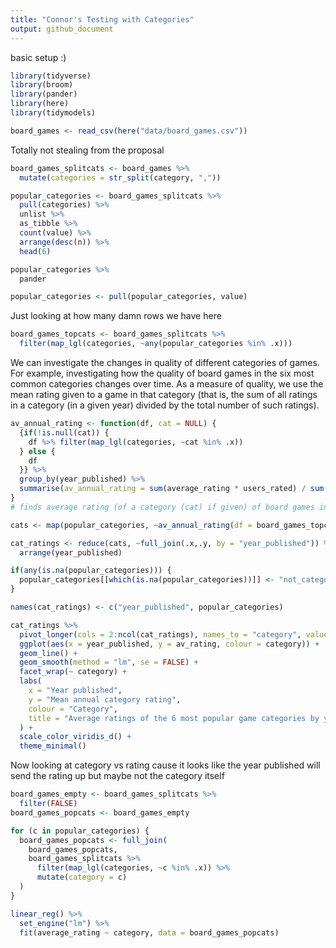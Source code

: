 ```yaml
---
title: "Connor's Testing with Categories"
output: github_document
---
```


basic setup :)
  
```r
library(tidyverse)
library(broom)
library(pander)
library(here)
library(tidymodels)
```

```r
board_games <- read_csv(here("data/board_games.csv"))
```
Totally not stealing from the proposal

```r
board_games_splitcats <- board_games %>% 
  mutate(categories = str_split(category, ","))

popular_categories <- board_games_splitcats %>%
  pull(categories) %>%
  unlist %>%
  as_tibble %>%
  count(value) %>%
  arrange(desc(n)) %>%
  head(6)

popular_categories %>%
  pander

popular_categories <- pull(popular_categories, value)
```

Just looking at how many damn rows we have here

```r
board_games_topcats <- board_games_splitcats %>% 
  filter(map_lgl(categories, ~any(popular_categories %in% .x)))
```

We can investigate the changes in quality of different categories of games. For example, investigating how the quality of board games in the six most common categories changes over time. As a measure of quality, we use the mean rating given to a game in that category (that is, the sum of all ratings in a category (in a given year) divided by the total number of such ratings). 

```r
av_annual_rating <- function(df, cat = NULL) {
  {if(!is.null(cat)) {
    df %>% filter(map_lgl(categories, ~cat %in% .x))
  } else {
    df
  }} %>% 
  group_by(year_published) %>% 
  summarise(av_annual_rating = sum(average_rating * users_rated) / sum(users_rated))
}
# finds average rating (of a category (cat) if given) of board games in dataframe given (df) for each year in which a board game of that category was published. Output is a dataframe. df must have columns `year published`, `categories` (a `list` of categories), `average_rating` and `year_published`. 

cats <- map(popular_categories, ~av_annual_rating(df = board_games_topcats, cat = .))

cat_ratings <- reduce(cats, ~full_join(.x,.y, by = "year_published")) %>% 
  arrange(year_published)

if(any(is.na(popular_categories))) {
  popular_categories[[which(is.na(popular_categories))]] <- "not_categorised"
} 

names(cat_ratings) <- c("year_published", popular_categories)
```

```r
cat_ratings %>% 
  pivot_longer(cols = 2:ncol(cat_ratings), names_to = "category", values_to = "av_rating") %>% 
  ggplot(aes(x = year_published, y = av_rating, colour = category)) + 
  geom_line() +
  geom_smooth(method = "lm", se = FALSE) +
  facet_wrap(~ category) +
  labs(
    x = "Year published", 
    y = "Mean annual category rating", 
    colour = "Category", 
    title = "Average ratings of the 6 most popular game categories by year published"
  ) + 
  scale_color_viridis_d() +
  theme_minimal()
```

Now looking at category vs rating cause it looks like the year published will send the rating up but maybe not the category itself

```r
board_games_empty <- board_games_splitcats %>%
  filter(FALSE)
board_games_popcats <- board_games_empty

for (c in popular_categories) {
  board_games_popcats <- full_join(
    board_games_popcats,
    board_games_splitcats %>%
      filter(map_lgl(categories, ~c %in% .x)) %>%
      mutate(category = c)
  )
}

linear_reg() %>%
  set_engine("lm") %>%
  fit(average_rating ~ category, data = board_games_popcats)
```